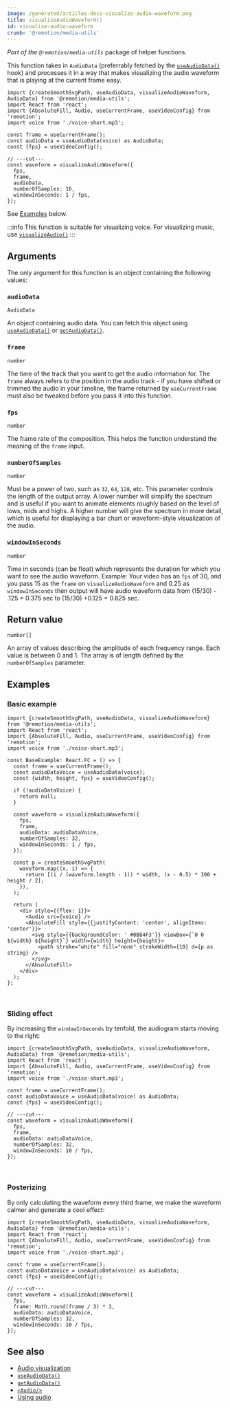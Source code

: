 ```yaml
---
image: /generated/articles-docs-visualize-audio-waveform.png
title: visualizeAudioWaveform()
id: visualize-audio-waveform
crumb: '@remotion/media-utils'
---
```



_Part of the `@remotion/media-utils`_ package of helper functions.

This function takes in `AudioData` (preferrably fetched by the [`useAudioData()`](/docs/use-audio-data) hook) and processes it in a way that makes visualizing the audio waveform that is playing at the current frame easy.

```tsx twoslash
import {createSmoothSvgPath, useAudioData, visualizeAudioWaveform, AudioData} from '@remotion/media-utils';
import React from 'react';
import {AbsoluteFill, Audio, useCurrentFrame, useVideoConfig} from 'remotion';
import voice from './voice-short.mp3';

const frame = useCurrentFrame();
const audioData = useAudioData(voice) as AudioData;
const {fps} = useVideoConfig();

// ---cut---
const waveform = visualizeAudioWaveform({
  fps,
  frame,
  audioData,
  numberOfSamples: 16,
  windowInSeconds: 1 / fps,
});
```

See [Examples](#examples) below.

:::info
This function is suitable for visualizing voice. For visualizing music, use [`visualizeAudio()`](/docs/visualize-audio)
:::

## Arguments

The only argument for this function is an object containing the following values:

### `audioData`

`AudioData`

An object containing audio data. You can fetch this object using [`useAudioData()`](/docs/use-audio-data) or [`getAudioData()`](/docs/get-audio-data).

### `frame`

`number`

The time of the track that you want to get the audio information for. The `frame` always refers to the position in the audio track - if you have shifted or trimmed the audio in your timeline, the frame returned by `useCurrentFrame` must also be tweaked before you pass it into this function.

### `fps`

`number`

The frame rate of the composition. This helps the function understand the meaning of the `frame` input.

### `numberOfSamples`

`number`

Must be a power of two, such as `32`, `64`, `128`, etc. This parameter controls the length of the output array. A lower number will simplify the spectrum and is useful if you want to animate elements roughly based on the level of lows, mids and highs. A higher number will give the spectrum in more detail, which is useful for displaying a bar chart or waveform-style visualization of the audio.

### `windowInSeconds`

`number`

Time in seconds (can be float) which represents the duration for which you want to see the audio waveform. Example: Your video has an `fps` of 30, and you pass 15 as the `frame` on `visualizeAudioWaveform` and 0.25 as `windowInSeconds` then output will have audio waveform data from (15/30) - .125 = 0.375 sec to (15/30) +0.125 = 0.625 sec.

## Return value

`number[]`

An array of values describing the amplitude of each frequency range. Each value is between 0 and 1. The array is of length defined by the `numberOfSamples` parameter.

## Examples

### Basic example

```tsx twoslash
import {createSmoothSvgPath, useAudioData, visualizeAudioWaveform} from '@remotion/media-utils';
import React from 'react';
import {AbsoluteFill, Audio, useCurrentFrame, useVideoConfig} from 'remotion';
import voice from './voice-short.mp3';

const BaseExample: React.FC = () => {
  const frame = useCurrentFrame();
  const audioDataVoice = useAudioData(voice);
  const {width, height, fps} = useVideoConfig();

  if (!audioDataVoice) {
    return null;
  }

  const waveform = visualizeAudioWaveform({
    fps,
    frame,
    audioData: audioDataVoice,
    numberOfSamples: 32,
    windowInSeconds: 1 / fps,
  });

  const p = createSmoothSvgPath(
    waveform.map((x, i) => {
      return [(i / (waveform.length - 1)) * width, (x - 0.5) * 300 + height / 2];
    }),
  );

  return (
    <div style={{flex: 1}}>
      <Audio src={voice} />
      <AbsoluteFill style={{justifyContent: 'center', alignItems: 'center'}}>
        <svg style={{backgroundColor: ' #0B84F3'}} viewBox={`0 0 ${width} ${height}`} width={width} height={height}>
          <path stroke="white" fill="none" strokeWidth={10} d={p as string} />
        </svg>
      </AbsoluteFill>
    </div>
  );
};
```

<AudioWaveFormExample type="base" />
<br />

### Sliding effect

By increasing the `windowInSeconds` by tenfold, the audiogram starts moving to the right:

```tsx twoslash {6}
import {createSmoothSvgPath, useAudioData, visualizeAudioWaveform, AudioData} from '@remotion/media-utils';
import React from 'react';
import {AbsoluteFill, Audio, useCurrentFrame, useVideoConfig} from 'remotion';
import voice from './voice-short.mp3';

const frame = useCurrentFrame();
const audioDataVoice = useAudioData(voice) as AudioData;
const {fps} = useVideoConfig();

// ---cut---
const waveform = visualizeAudioWaveform({
  fps,
  frame,
  audioData: audioDataVoice,
  numberOfSamples: 32,
  windowInSeconds: 10 / fps,
});
```

<AudioWaveFormExample type="moving" />
<br />

### Posterizing

By only calculating the waveform every third frame, we make the waveform calmer and generate a cool effect:

```tsx twoslash {3}
import {createSmoothSvgPath, useAudioData, visualizeAudioWaveform, AudioData} from '@remotion/media-utils';
import React from 'react';
import {AbsoluteFill, Audio, useCurrentFrame, useVideoConfig} from 'remotion';
import voice from './voice-short.mp3';

const frame = useCurrentFrame();
const audioDataVoice = useAudioData(voice) as AudioData;
const {fps} = useVideoConfig();

// ---cut---
const waveform = visualizeAudioWaveform({
  fps,
  frame: Math.round(frame / 3) * 3,
  audioData: audioDataVoice,
  numberOfSamples: 32,
  windowInSeconds: 10 / fps,
});
```

<AudioWaveFormExample type="posterized" />

## See also

- [Audio visualization](/docs/audio-visualization)
- [`useAudioData()`](/docs/use-audio-data)
- [`getAudioData()`](/docs/get-audio-data)
- [`<Audio/>`](/docs/audio)
- [Using audio](/docs/using-audio)
